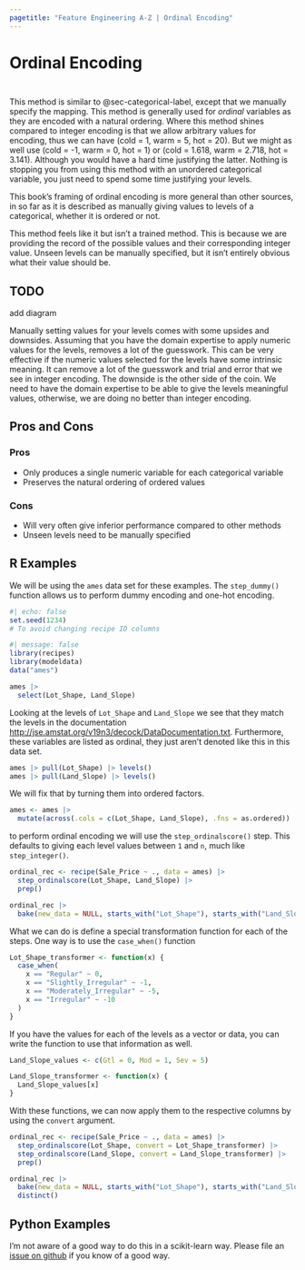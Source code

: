 ```yaml
---
pagetitle: "Feature Engineering A-Z | Ordinal Encoding"
---
```


# Ordinal Encoding {#sec-categorical-ordinal}

::: {style="visibility: hidden; height: 0px;"}
## Ordinal Encoding
:::

This method is similar to @sec-categorical-label, except that we manually specify the mapping.
This method is generally used for *ordinal* variables as they are encoded with a natural ordering.
Where this method shines compared to integer encoding is that we allow arbitrary values for encoding, thus we can have (cold = 1, warm = 5, hot = 20).
But we might as well use (cold = -1, warm = 0, hot = 1) or (cold = 1.618, warm = 2.718, hot = 3.141).
Although you would have a hard time justifying the latter.
Nothing is stopping you from using this method with an unordered categorical variable, you just need to spend some time justifying your levels.

::: callout-note
This book's framing of ordinal encoding is more general than other sources, in so far as it is described as manually giving values to levels of a categorical, whether it is ordered or not.
:::

This method feels like it but isn't a trained method.
This is because we are providing the record of the possible values and their corresponding integer value.
Unseen levels can be manually specified, but it isn't entirely obvious what their value should be.

::: callout-caution
# TODO

add diagram
:::

Manually setting values for your levels comes with some upsides and downsides.
Assuming that you have the domain expertise to apply numeric values for the levels, removes a lot of the guesswork.
This can be very effective if the numeric values selected for the levels have some intrinsic meaning.
It can remove a lot of the guesswork and trial and error that we see in integer encoding.
The downside is the other side of the coin.
We need to have the domain expertise to be able to give the levels meaningful values, otherwise, we are doing no better than integer encoding.

## Pros and Cons

### Pros

-   Only produces a single numeric variable for each categorical variable
-   Preserves the natural ordering of ordered values

### Cons

-   Will very often give inferior performance compared to other methods
-   Unseen levels need to be manually specified

## R Examples

We will be using the `ames` data set for these examples.
The `step_dummy()` function allows us to perform dummy encoding and one-hot encoding.

```r
#| echo: false
set.seed(1234)
# To avoid changing recipe ID columns
```

```r
#| message: false
library(recipes)
library(modeldata)
data("ames")

ames |>
  select(Lot_Shape, Land_Slope)
```

Looking at the levels of `Lot_Shape` and `Land_Slope` we see that they match the levels in the documentation <http://jse.amstat.org/v19n3/decock/DataDocumentation.txt>.
Furthermore, these variables are listed as ordinal, they just aren't denoted like this in this data set.

```r
ames |> pull(Lot_Shape) |> levels()
ames |> pull(Land_Slope) |> levels()
```

We will fix that by turning them into ordered factors.

```r
ames <- ames |>
  mutate(across(.cols = c(Lot_Shape, Land_Slope), .fns = as.ordered))
```

to perform ordinal encoding we will use the `step_ordinalscore()` step.
This defaults to giving each level values between `1` and `n`, much like `step_integer()`.

```r
ordinal_rec <- recipe(Sale_Price ~ ., data = ames) |>
  step_ordinalscore(Lot_Shape, Land_Slope) |>
  prep()

ordinal_rec |>
  bake(new_data = NULL, starts_with("Lot_Shape"), starts_with("Land_Slope"))
```

What we can do is define a special transformation function for each of the steps.
One way is to use the `case_when()` function

```r
Lot_Shape_transformer <- function(x) {
  case_when(
    x == "Regular" ~ 0, 
    x == "Slightly_Irregular" ~ -1,
    x == "Moderately_Irregular" ~ -5,
    x == "Irregular" ~ -10
  )
}
```

If you have the values for each of the levels as a vector or data, you can write the function to use that information as well.

```r
Land_Slope_values <- c(Gtl = 0, Mod = 1, Sev = 5)

Land_Slope_transformer <- function(x) {
  Land_Slope_values[x]
}
```

With these functions, we can now apply them to the respective columns by using the `convert` argument.

```r
ordinal_rec <- recipe(Sale_Price ~ ., data = ames) |>
  step_ordinalscore(Lot_Shape, convert = Lot_Shape_transformer) |>
  step_ordinalscore(Land_Slope, convert = Land_Slope_transformer) |>
  prep()

ordinal_rec |>
  bake(new_data = NULL, starts_with("Lot_Shape"), starts_with("Land_Slope")) |>
  distinct()
```

## Python Examples

I'm not aware of a good way to do this in a scikit-learn way.
Please file an [issue on github](https://github.com/EmilHvitfeldt/feature-engineering-az/issues/new?assignees=&labels=&projects=&template=general-issue.md&title) if you know of a good way.